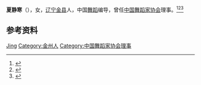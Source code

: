 '''夏静寒'''（{{bd|1928年|}}），女，[[辽宁|辽宁]][[金县|金县]]人，中国[[舞蹈|舞蹈]]编导，曾任[[中国舞蹈家协会|中国舞蹈家协会]]理事。<ref>{{Cite book|title=华夏妇女名人词典|author=周行健主编|publisher=华夏出版社|year=1988|isbn=|location=北京|pages=}}</ref><ref>{{Cite book|title=古今中外女名人辞典|author=中国妇女管理干部学院编|publisher=中国广播电视出版社|year=1989|isbn=|location=北京|pages=}}</ref><ref>{{Cite book|title=中国当代艺术界名人录|author=中国名人研究院编; 异天, 戈德主编|publisher=社会科学文献出版社|year=1993|isbn=|location=北京|pages=}}</ref>

== 参考资料 ==
{{reflist}}

{{中国人物小作品}}
{{Navboxes 
| title  = 夏静寒在[[中国舞蹈家协会|中国舞蹈家协会]]的职务
| list1  =
{{中国舞蹈家协会第四届理事会}}
}}

{{Authority control}}
{{DEFAULTSORT:Xia夏}}
[[Category:夏姓|Jing]]
[[Category:金州人|Category:金州人]]
[[Category:中国舞蹈家协会理事|Category:中国舞蹈家协会理事]]
